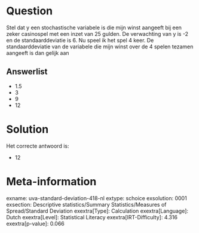 Question
========

Stel dat y een stochastische variabele is die mijn winst aangeeft bij
een zeker casinospel met een inzet van 25 gulden. De verwachting van y
is -2 en de standaarddeviatie is 6. Nu speel ik het spel 4 keer. De
standaarddeviatie van de variabele die mijn winst over de 4 spelen
tezamen aangeeft is dan gelijk aan

Answerlist
----------

* 1.5
* 3
* 9
* 12

Solution
========

Het correcte antwoord is: 

* 12

Meta-information
================
exname: uva-standard-deviation-418-nl
extype: schoice
exsolution: 0001
exsection: Descriptive statistics/Summary Statistics/Measures of Spread/Standard Deviation
exextra[Type]: Calculation
exextra[Language]: Dutch
exextra[Level]: Statistical Literacy
exextra[IRT-Difficulty]: 4.316
exextra[p-value]: 0.066

